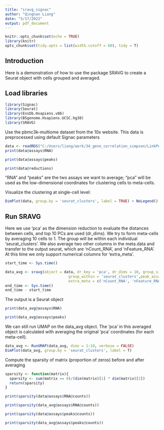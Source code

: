 ```yaml
---
title: "sravg_signac"
author: "Qingnan Liang"
date: "5/17/2022"
output: pdf_document
---
```


```r
knitr::opts_chunk$set(echo = TRUE)
library(knitr)
opts_chunk$set(tidy.opts = list(width.cutoff = 60), tidy = T)
```

## Introduction

Here is a demonstration of how to use the package SRAVG to create a Seurat object with cells grouped and averaged.

## Load libraries

```r
library(Signac)
library(Seurat)
library(EnsDb.Hsapiens.v86)
library(BSgenome.Hsapiens.UCSC.hg38)
library(SRAVG)

```
Use the pbmc3k-multiome dataset from the 10x website.
This data is preprocessed using default Signac parameters
```r
data <- readRDS("C:/Users/liang/work/34_gene_correlation_simpson/LinkPeak/pbmc3k.rds")
print(data@assays$RNA)

```
```r
print(data@assays$peaks)

```
```r
print(data@reductions)

```
"RNA" and "peaks" are the two assays we want to average; "pca" will be used as the low-dimensional coordinates for clustering cells to meta-cells.

Visualize the clustering at single-cell level:
```r
DimPlot(data, group.by = 'seurat_clusters', label = TRUE) + NoLegend()
```

## Run SRAVG
Here we use 'pca' as the dimension reduction to evaluate the distances between cells, and top 10 PCs are used (dr_dims). We try to form meta-cells by averaging 10 cells to 1. The group will be within each individual 'seurat_clusters'. We also average two other columns in the meta.data and transfer to the output seurat, which are 'nCount_RNA', and 'nFeature_RNA'. At this time we only support numerical columns for 'extra_meta'.
```r
start_time <- Sys.time()

data_avg <- sravg(object = data, dr_key = 'pca', dr_dims = 10, group_size = 10,
                             group_within = 'seurat_clusters',peak_assay = "peaks", peak_slot = "data",
                             extra_meta = c('nCount_RNA', 'nFeature_RNA', 'nCount_ATAC', 'nFeature_ATAC'))
end_time <- Sys.time()
end_time - start_time
```
The output is a Seurat object

```r
print(data_avg@assays$RNA)
```

```r
print(data_avg@assays$peaks)
```
We can still run UMAP on the data_avg object. The 'pca' in this averaged object is calculated with averaging the original 'pca' coordinates (for each meta-cell). 

```r
data_avg <- RunUMAP(data_avg, dims = 1:10, verbose = FALSE)
DimPlot(data_avg, group.by = 'seurat_clusters', label = T)
```
Compute the sparsity of matrix (proportion of zeros) before and after averaging

```r
sparsity <- function(matrix){
  sparsity <- sum(matrix == 0)/(dim(matrix)[1] * dim(matrix)[2])
  return(sparsity)
}

print(sparsity(data@assays$RNA@counts))

print(sparsity(data_avg@assays$RNA@counts))
```

```r
print(sparsity(data@assays$peaks@counts))

print(sparsity(data_avg@assays$peaks@counts))

```
